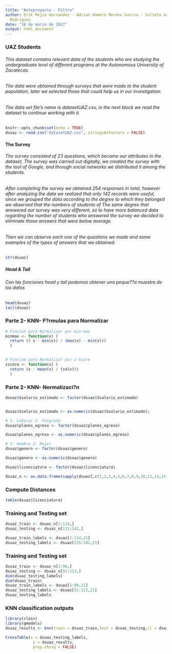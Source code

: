 ```yaml
---
title: "Anteproyecto - Filtro"
author: Erik Mejia Hernandez - Adrian Homero Moreno Garcia - Julieta Guadalupe Ruiz
  Rodriguez
date: "16 de marzo de 2017"
output: html_document
---
```



### UAZ Students

###### This dataset contains relevant data of the students who are studying the undergraduate level of different programs at the Autonomous University of Zacatecas.
###### The data were obtained through surveys that were made to the student population, later we selected those that could help us in our investigation.
###### The data set file's name is datasetUAZ.csv, in the next block we read the dataset to continue working with it.

```r
knitr::opts_chunk$set(echo = TRUE)
dsuaz <- read.csv("datasetUAZ.csv", stringsAsFactors = FALSE)
```


#### The Survey
###### The survey consisted of 23 questions, which became our attributes in the dataset, The survey was carried out digitally, we created the survey with the tool of Google, and through social networks we distributed it among the students.
###### After completing the survey we obtained 254 responses in total, however after analyzing the data we realized that only 142 records were useful, since we grouped the data according to the degree to which they belonged we observed that the numbers of students of The same degree that answered our survey was very different, so to have more balanced data regarding the number of students who answered the survey we decided to eliminate those answers that were below average.
###### Then we can observe each one of the questions we made and some examples of the types of answers that we obtained:
```r
str(dsuaz)
```

##### Head & Tail
###### Con las funciones head y tail podemos obtener una peque??a muestra de los datos 
```r
head(dsuaz)
tail(dsuaz)
```

### Parte 2- KNN- F?rmulas para Normalizar
```r

# Funcion para Normalizar por min-max
minmax <- function(x) (
  return (( x - min(x)) / (max(x) - min(x)))
  ) 
  

# Funcion para Normalizar por z-Score
zscore <- function(x) (
  return (x - mean(x) / (sd(x)))
  )
```

### Parte 2- KNN- Normalizaci?n
```r
dsuaz$Ssalario_estimado <- factor(dsuaz$Ssalario_estimado)


dsuaz$Ssalario_estimado <- as.numeric(dsuaz$Ssalario_estimado);

# 1- Laborar 2- Posgrada
dsuaz$planes_egreso <- factor(dsuaz$planes_egreso)

dsuaz$planes_egreso <- as.numeric(dsuaz$planes_egreso)

# 1- Hombre 2- Mujer
dsuaz$genero <- factor(dsuaz$genero)

dsuaz$genero <- as.numeric(dsuaz$genero)

dsuaz$licenciatura <- factor(dsuaz$licenciatura)

dsuaz_n <- as.data.frame(sapply(dsuaz[,c(1,2,3,4,5,6,7,8,9,10,11,14,15,16,17,19,23)], minmax))
```



### Compute Distances
```r
table(dsuaz$licenciatura)
```

### Training and Testing set

```r
dsuaz_train <- dsuaz_n[1:114,]
dsuaz_testing <- dsuaz_n[115:142,]

dsuaz_train_labels <- dsuaz[1:114,21]
dsuaz_testing_labels <- dsuaz[115:142,21]
```



### Training and Testing set

```r
dsuaz_train <- dsuaz_n[1:90,]
dsuaz_testing <- dsuaz_n[91:113,]
dim(dsuaz_testing_labels)
dim(dsuaz_train)
dsuaz_train_labels <- dsuaz[1:90,21]
dsuaz_testing_labels <- dsuaz[91:113,21]
dsuaz_testing_labels
```


### KNN classification outputs

```r
library(class)
library(gmodels)
dsuaz_results <- knn(train = dsuaz_train,test = dsuaz_testing,cl = dsuaz_train_labels, k = 22)

CrossTable(x = dsuaz_testing_labels,
            y = dsuaz_results,
            prop.chisq = FALSE)
```
